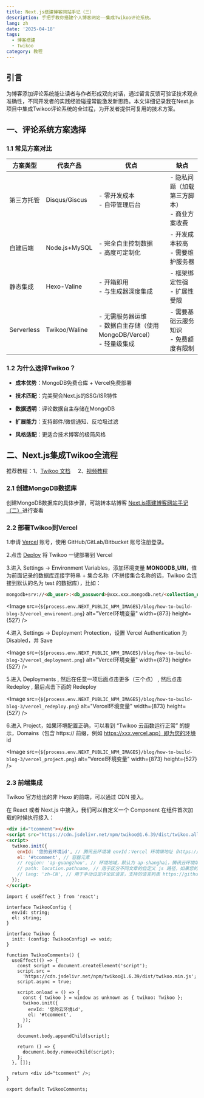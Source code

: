```yaml
---
title: Next.js搭建博客网站手记（三）
description: 手把手教你搭建个人博客网站——集成Twikoo评论系统。
lang: zh
date: '2025-04-18'
tags:
  - 博客搭建
  - Twikoo
category: 教程
---
```



## 引言

为博客添加评论系统能让读者与作者形成双向对话，通过留言反馈可验证技术观点准确性，不同开发者的实践经验碰撞常能激发新思路。本文详细记录我在Next.js项目中集成Twikoo评论系统的全过程，为开发者提供可复用的技术方案。

## 一、评论系统方案选择

### 1.1 常见方案对比

| 方案类型   | 代表产品      | 优点                                                                       | 缺点                                            |
| ---------- | ------------- | -------------------------------------------------------------------------- | ----------------------------------------------- |
| 第三方托管 | Disqus/Giscus | - 零开发成本<br/>- 自带管理后台                                            | - 隐私问题（加载第三方脚本）<br/>- 商业方案收费 |
| 自建后端   | Node.js+MySQL | - 完全自主控制数据<br/>- 高度可定制化                                      | - 开发成本较高<br/>- 需要维护服务器             |
| 静态集成   | Hexo-Valine   | - 开箱即用 <br/>- 与生成器深度集成                                         | - 框架绑定性强<br/>- 扩展性受限                 |
| Serverless | Twikoo/Waline | - 无需服务器运维<br/>- 数据自主存储（使用MongoDB/Vercel）<br/>- 轻量级集成 | - 需要基础云服务知识<br/>- 免费额度有限制       |

### 1.2 为什么选择Twikoo？

- **成本优势**：MongoDB免费仓库 + Vercel免费部署

- **技术匹配**：完美契合Next.js的SSG/ISR特性

- **数据透明**：评论数据自主存储在MongoDB

- **扩展能力**：支持邮件/微信通知、反垃圾过滤

- **风格适配**：更适合技术博客的极简风格

## 二、Next.js集成Twikoo全流程

推荐教程：1、[Twikoo 文档](https://twikoo.js.org/)&nbsp;&nbsp;&nbsp;&nbsp;&nbsp;2、[视频教程](https://www.bilibili.com/video/BV1Fh411e7ZH/?vd_source=d6798b70aeef51f2caccf5de6ff93d55)

### 2.1 创建MongoDB数据库

创建MongoDB数据库的具体步骤，可跳转本站博客 [Next.js搭建博客网站手记（二）](/blog/how-to-build-blog-3)进行查看

### 2.2 部署Twikoo到Vercel

1.申请 [Vercel](https://vercel.com/signup) 账号，使用 GitHub/GitLab/Bitbucket 账号注册登录。

2.点击 [Deploy](https://vercel.com/import/project?template=https://github.com/twikoojs/twikoo/tree/main/src/server/vercel-min) 将 Twikoo 一键部署到 Vercel

3.进入 Settings → Environment Variables，添加环境变量 **MONGODB_URI**，值为前面记录的数据库连接字符串 + 集合名称（不拼接集合名称的话，Twikoo 会连接到默认的名为 test 的数据库），比如：

```Markdown
mongodb+srv://<db_user>:<db_password>@xxx.xxx.mongodb.net/<collection_name>
```

<Image
  src={`${process.env.NEXT_PUBLIC_NPM_IMAGES}/blog/how-to-build-blog-3/vercel_enviroment.png`}
  alt="Vercel环境变量"
  width={873}
  height={527}
/>

4.进入 Settings → Deployment Protection，设置 Vercel Authentication 为 Disabled，并 Save

<Image
  src={`${process.env.NEXT_PUBLIC_NPM_IMAGES}/blog/how-to-build-blog-3/vercel_deployment.png`}
  alt="Vercel环境变量"
  width={873}
  height={527}
/>

5.进入 Deployments , 然后在任意一项后面点击更多（三个点） , 然后点击 Redeploy , 最后点击下面的 Redeploy

<Image
  src={`${process.env.NEXT_PUBLIC_NPM_IMAGES}/blog/how-to-build-blog-3/vercel_redeploy.png`}
  alt="Vercel环境变量"
  width={873}
  height={527}
/>

6.进入 Project，如果环境配置正确，可以看到 “Twikoo 云函数运行正常” 的提示，Domains（包含 https:// 前缀，例如 https://xxx.vercel.app）即为您的环境 id

<Image
  src={`${process.env.NEXT_PUBLIC_NPM_IMAGES}/blog/how-to-build-blog-3/vercel_project.png`}
  alt="Vercel环境变量"
  width={873}
  height={527}
/>

### 2.3 前端集成

Twikoo 官方给出的非 Hexo 的前端，可以通过 CDN 接入。

在 React 或者 Next.js 中接入，我们可以自定义一个 Component 在组件首次加载的时候执行接入：


<CodeGroup variant="file">

```html {copy:true} {footer:true} {title:index.html}
<div id="tcomment"></div>
<script src="https://cdn.jsdelivr.net/npm/twikoo@1.6.39/dist/twikoo.all.min.js"></script>
<script>
  twikoo.init({
    envId: '您的云环境id', // 腾讯云环境填 envId；Vercel 环境填地址（https://xxx.vercel.app）
    el: '#tcomment', // 容器元素
    // region: 'ap-guangzhou', // 环境地域，默认为 ap-shanghai，腾讯云环境填 ap-shanghai 或 ap-guangzhou；Vercel 环境不填
    // path: location.pathname, // 用于区分不同文章的自定义 js 路径，如果您的文章路径不是 location.pathname，需传此参数
    // lang: 'zh-CN', // 用于手动设定评论区语言，支持的语言列表 https://github.com/twikoojs/twikoo/blob/main/src/client/utils/i18n/index.js
  });
</script>
```

```tsx {copy:true} {footer:true} {title:TwikooComments.tsx}
import { useEffect } from 'react';

interface TwikooConfig {
  envId: string;
  el: string;
}

interface Twikoo {
  init: (config: TwikooConfig) => void;
}

function TwikooComments() {
  useEffect(() => {
    const script = document.createElement('script');
    script.src =
      'https://cdn.jsdelivr.net/npm/twikoo@1.6.39/dist/twikoo.min.js';
    script.async = true;

    script.onload = () => {
      const { twikoo } = window as unknown as { twikoo: Twikoo };
      twikoo.init({
        envId: '您的云环境id',
        el: '#tcomment',
      });
    };

    document.body.appendChild(script);

    return () => {
      document.body.removeChild(script);
    };
  }, []);

  return <div id="tcomment" />;
}

export default TwikooComments;
```

</CodeGroup>
